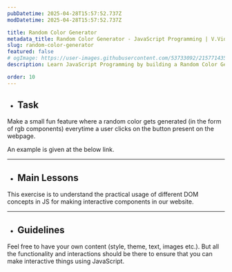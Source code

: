 ```yaml
---
pubDatetime: 2025-04-28T15:57:52.737Z
modDatetime: 2025-04-28T15:57:52.737Z

title: Random Color Generator
metadata_title: Random Color Generator - JavaScript Programming | V.Vidhya
slug: random-color-generator
featured: false
# ogImage: https://user-images.githubusercontent.com/53733092/215771435-25408246-2309-4f8b-a781-1f3d93bdf0ec.png
description: Learn JavaScript Programming by building a Random Color Generator for a website with V.Vidhya.

order: 10
---
```



- ## Task

Make a small fun feature where a random color gets generated (in the form of rgb components) everytime a user clicks on the button present on the webpage. 

An example is given at the below link. 

<LinkMd href="https://virtualvidhya.github.io/miniprojects-js/random-color-generator/" title="WebPage Preview" />

---

- ## Main Lessons

This exercise is to understand the practical usage of different DOM concepts in JS for making interactive components in our website.

---

- ## Guidelines

Feel free to have your own content (style, theme, text, images etc.). But all the functionality and interactions should be there to ensure that you can make interactive things using JavaScript.